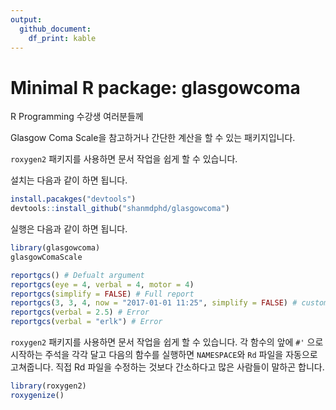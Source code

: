```yaml
---
output: 
  github_document:
    df_print: kable
---
```


# Minimal R package: glasgowcoma

R Programming 수강생 여러분들께

Glasgow Coma Scale을 참고하거나 간단한 계산을 할 수 있는 패키지입니다.

`roxygen2` 패키지를 사용하면 문서 작업을 쉽게 할 수 있습니다.

설치는 다음과 같이 하면 됩니다.

```r
install.pacakges("devtools")
devtools::install_github("shanmdphd/glasgowcoma")
```

실행은 다음과 같이 하면 됩니다.

```r
library(glasgowcoma)
glasgowComaScale

reportgcs() # Defualt argument
reportgcs(eye = 4, verbal = 4, motor = 4)
reportgcs(simplify = FALSE) # Full report
reportgcs(3, 3, 4, now = "2017-01-01 11:25", simplify = FALSE) # custom time
reportgcs(verbal = 2.5) # Error
reportgcs(verbal = "erlk") # Error
```

`roxygen2` 패키지를 사용하면 문서 작업을 쉽게 할 수 있습니다.
각 함수의 앞에 `#'` 으로 시작하는 주석을 각각 달고 다음의 함수를 실행하면 `NAMESPACE`와 `Rd` 파일을 자동으로 고쳐줍니다. 
직접 Rd 파일을 수정하는 것보다 간소하다고 많은 사람들이 말하곤 합니다.

```r
library(roxygen2)
roxygenize()
```
